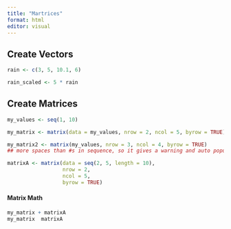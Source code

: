 ```yaml
---
title: "Martrices"
format: html
editor: visual
---
```


## Create Vectors

```r
rain <- c(3, 5, 10.1, 6)

rain_scaled <- 5 * rain
```

## Create Matrices

```r
my_values <- seq(1, 10)

my_matrix <- matrix(data = my_values, nrow = 2, ncol = 5, byrow = TRUE)
```

```r
my_matrix2 <- matrix(my_values, nrow = 3, ncol = 4, byrow = TRUE)
## more spaces than #s in sequence, so it gives a warning and auto populates remaining spots by starting back at beginning again
```

```r
matrixA <- matrix(data = seq(2, 5, length = 10), 
                  nrow = 2, 
                  ncol = 5, 
                  byrow = TRUE)
```

#### Matrix Math

```r
my_matrix + matrixA
my_matrix  matrixA
```



